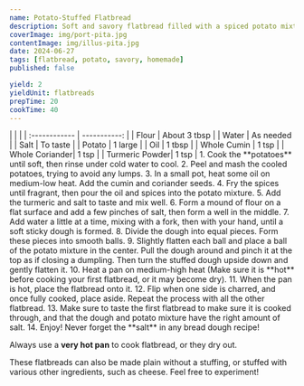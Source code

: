 ```yaml
---
name: Potato-Stuffed Flatbread
description: Soft and savory flatbread filled with a spiced potato mixture.
coverImage: img/port-pita.jpg
contentImage: img/illus-pita.jpg
date: 2024-06-27
tags: [flatbread, potato, savory, homemade]
published: false

yield: 2
yieldUnit: flatbreads
prepTime: 20
cookTime: 40
---
```


<Ingredients>
|               |              |
| :------------ | -----------: |
| Flour         |    About 3 tbsp |
| Water         |    As needed   |
| Salt          |    To taste    |
| Potato        |   1 large      |
| Oil           |     1 tbsp     |
| Whole Cumin   |     1 tsp      |
| Whole Coriander|    1 tsp      |
| Turmeric Powder|    1 tsp      |
</Ingredients>

<Instructions>
1. Cook the **potatoes** until soft, then rinse under cold water to cool.
2. Peel and mash the cooled potatoes, trying to avoid any lumps.
3. In a small pot, heat some oil on medium-low heat. Add the cumin and coriander seeds.
4. Fry the spices until fragrant, then pour the oil and spices into the potato mixture.
5. Add the turmeric and salt to taste and mix well.
6. Form a mound of flour on a flat surface and add a few pinches of salt, then form a well in the middle.
7. Add water a little at a time, mixing with a fork, then with your hand, until a soft sticky dough is formed.
8. Divide the dough into equal pieces. Form these pieces into smooth balls.
9. Slightly flatten each ball and place a ball of the potato mixture in the center. Pull the dough around and pinch it at the top as if closing a dumpling. Then turn the stuffed dough upside down and gently flatten it.
10. Heat a pan on medium-high heat (Make sure it is **hot** before cooking your first flatbread, or it may become dry).
11. When the pan is hot, place the flatbread onto it.
12. Flip when one side is charred, and once fully cooked, place aside. Repeat the process with all the other flatbread.
13. Make sure to taste the first flatbread to make sure it is cooked through, and that the dough and potato mixture have the right amount of salt.
14. Enjoy!
</Instructions>

<InfoBox title="Tip!">
Never forget the **salt** in any bread dough recipe!  

Always use a **very hot pan** to cook flatbread, or they dry out.  

These flatbreads can also be made plain without a stuffing, or stuffed with various other ingredients, such as cheese. Feel free to experiment!
</InfoBox>
